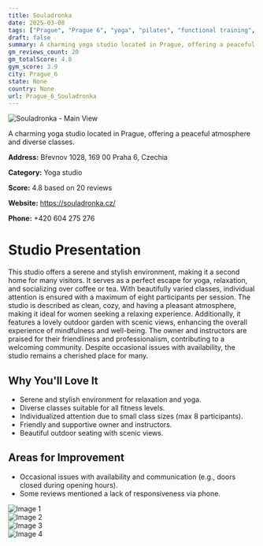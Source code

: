 ```yaml
---
title: Souladronka
date: 2025-03-08
tags: ["Prague", "Prague 6", "yoga", "pilates", "functional training", "atmosphere", "boutique", "Prague 6"]  
draft: false
summary: A charming yoga studio located in Prague, offering a peaceful atmosphere and diverse classes.
gm_reviews_count: 20
gm_totalScore: 4.8
gym_score: 3.9
city: Prague_6
state: None
country: None
url: Prague_6_Souladronka
---
```


<div className="aspect-[16/9] relative my-8">
  <img 
    src="https://lh5.googleusercontent.com/p/AF1QipPi4EACdqsoMR62pJtPpedOjeAZk2RXSQrArHv3=w1920-h1080-k-no"
    alt="Souladronka - Main View"
    className="object-cover absolute inset-0 w-full h-full rounded-lg"
  />
</div>

A charming yoga studio located in Prague, offering a peaceful atmosphere and diverse classes.

**Address:** Břevnov 1028, 169 00 Praha 6, Czechia

**Category:** Yoga studio

**Score:** 4.8 based on 20 reviews

**Website:** https://souladronka.cz/

**Phone:** +420 604 275 276

# Studio Presentation

This studio offers a serene and stylish environment, making it a second home for many visitors. It serves as a perfect escape for yoga, relaxation, and socializing over coffee or tea. With beautifully varied classes, individual attention is ensured with a maximum of eight participants per session. The studio is described as clean, cozy, and having a pleasant atmosphere, making it ideal for women seeking a relaxing experience. Additionally, it features a lovely outdoor garden with scenic views, enhancing the overall experience of mindfulness and well-being. The owner and instructors are praised for their friendliness and professionalism, contributing to a welcoming community. Despite occasional issues with availability, the studio remains a cherished place for many.

## Why You'll Love It

- Serene and stylish environment for relaxation and yoga.
- Diverse classes suitable for all fitness levels.
- Individualized attention due to small class sizes (max 8 participants).
- Friendly and supportive owner and instructors.
- Beautiful outdoor seating with scenic views.

## Areas for Improvement

- Occasional issues with availability and communication (e.g., doors closed during opening hours).
- Some reviews mentioned a lack of responsiveness via phone.

<div className="grid grid-cols-1 xl:grid-cols-2 gap-4 my-8">
<div className="aspect-[4/3] relative"><img src="https://lh5.googleusercontent.com/p/AF1QipPzC0ipy4i58JdN53JiZfxfMEykmn3O9Lqhafoj=w1920-h1080-k-no" alt="Image 1" className="object-cover absolute inset-0 w-full h-full rounded-lg" /></div>
<div className="aspect-[4/3] relative"><img src="https://lh5.googleusercontent.com/p/AF1QipO5FsRnTLtihs2CL7gHdE0oG_c4wTkbQdQ6ddo0=w1920-h1080-k-no" alt="Image 2" className="object-cover absolute inset-0 w-full h-full rounded-lg" /></div>
<div className="aspect-[4/3] relative"><img src="https://lh5.googleusercontent.com/p/AF1QipMikVrPiRDLUahAd8J2Iu_OwWOcJV0BJDT5g86n=w1920-h1080-k-no" alt="Image 3" className="object-cover absolute inset-0 w-full h-full rounded-lg" /></div>
<div className="aspect-[4/3] relative"><img src="https://lh5.googleusercontent.com/p/AF1QipNl8HdYnEq_1yDm8AoT_Xow7FOGaWS_kwAgcsNn=w1920-h1080-k-no" alt="Image 4" className="object-cover absolute inset-0 w-full h-full rounded-lg" /></div>
</div>